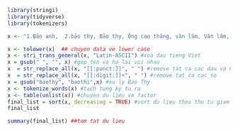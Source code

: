 ```r
library(stringi)
library(tidyverse)
library(tokenizers)

x <- "1.Bảo anh,  2.bảo thy, Bảo thy, Ông cao thăng, văn lâm, Văn lâm,  bảo anh, Ông cao thắng!. Ôngcao thắng, bảo thi, Văn toàn-công phượng, Côngphượng....tuấn anh, //quang hải, 1.lam truong, 2. cam ly, 3.sơn tùng, den vâu, den vau...,!, @Den Vau..&, CONG PHUỜNG, %DEN VAU, @dOng nhi, @Tuan Anh, Ha Anh Tuan, (bao thi), (&Den Vau//, congphuong"

x <- tolower(x)  ## chuyen data ve lower case
x <- stri_trans_general(x, "Latin-ASCII") #xoa dau tieng Viet
x = gsub(" ", "", x) #gop ten va ho lai voi nhau
x  = str_replace_all(x, "[[:punct:]]", " ") #remove tat ca cac dau va ky tu dac biet
x  = str_replace_all(x, "[[:digit:]]+", " ") #remove tat ca cac so 
x = gsub("baothy", "baothi",x) #xu ly Bao Thy
x <- tokenize_words(x) #tach tung ky tu ra 
x <- table(unlist(x)) #chuyen du lieu ve factor
final_list = sort(x, decreasing = TRUE) #sort du lieu theo thu tu giam dan
final_list

summary(final_list) ##tom tat du lieu
```



